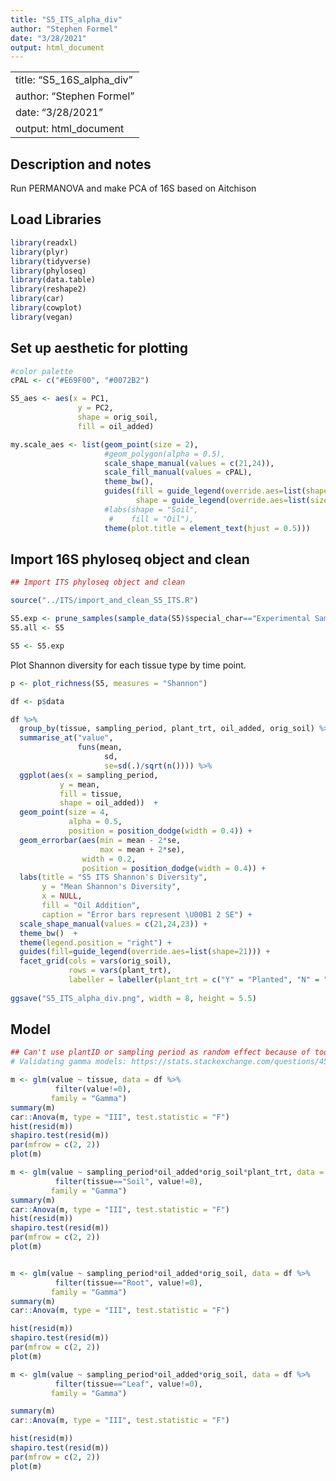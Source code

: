 ```yaml
---
title: "S5_ITS_alpha_div"
author: "Stephen Formel"
date: "3/28/2021"
output: html_document
---
```


---
title: "S5_16S_alpha_div"
author: "Stephen Formel"
date: "3/28/2021"
output: html_document
---

## Description and notes

Run PERMANOVA and make PCA of 16S based on Aitchison

## Load Libraries
```r
library(readxl)
library(plyr)
library(tidyverse)
library(phyloseq)
library(data.table)
library(reshape2)
library(car)
library(cowplot)
library(vegan)
```

## Set up aesthetic for plotting

```r

#color palette
cPAL <- c("#E69F00", "#0072B2")

S5_aes <- aes(x = PC1,
               y = PC2,
               shape = orig_soil,
               fill = oil_added)

my.scale_aes <- list(geom_point(size = 2),
                     #geom_polygon(alpha = 0.5),
                     scale_shape_manual(values = c(21,24)),
                     scale_fill_manual(values = cPAL),
                     theme_bw(),
                     guides(fill = guide_legend(override.aes=list(shape=21, size = 4)),
                            shape = guide_legend(override.aes=list(size = 4))),
                     #labs(shape = "Soil",
                      #    fill = "Oil"),
                     theme(plot.title = element_text(hjust = 0.5)))


```

## Import 16S phyloseq object and clean

```r

## Import ITS phyloseq object and clean

source("../ITS/import_and_clean_S5_ITS.R")

S5.exp <- prune_samples(sample_data(S5)$special_char=="Experimental Sample", S5)
S5.all <- S5

S5 <- S5.exp

```

Plot Shannon diversity for each tissue type by time point.

```r

p <- plot_richness(S5, measures = "Shannon")

df <- p$data

df %>%
  group_by(tissue, sampling_period, plant_trt, oil_added, orig_soil) %>% 
  summarise_at("value",
               funs(mean,
                     sd, 
                     se=sd(.)/sqrt(n()))) %>% 
  ggplot(aes(x = sampling_period,
           y = mean,
           fill = tissue,
           shape = oil_added))  +
  geom_point(size = 4,
             alpha = 0.5,
             position = position_dodge(width = 0.4)) +
  geom_errorbar(aes(min = mean - 2*se,
                    max = mean + 2*se),
                width = 0.2,
                position = position_dodge(width = 0.4)) +
  labs(title = "S5 ITS Shannon's Diversity",
       y = "Mean Shannon's Diversity",
       x = NULL,
       fill = "Oil Addition", 
       caption = "Error bars represent \U00B1 2 SE") +
  scale_shape_manual(values = c(21,24,23)) +
  theme_bw()  +
  theme(legend.position = "right") +
  guides(fill=guide_legend(override.aes=list(shape=21))) +
  facet_grid(cols = vars(orig_soil),
             rows = vars(plant_trt),
             labeller = labeller(plant_trt = c("Y" = "Planted", "N" = "No Plant")))
  
ggsave("S5_ITS_alpha_div.png", width = 8, height = 5.5)

```
## Model
```r

## Can't use plantID or sampling period as random effect because of too few levels
# Validating gamma models: https://stats.stackexchange.com/questions/45401/how-to-validate-diagnose-a-gamma-glm-in-r

m <- glm(value ~ tissue, data = df %>% 
          filter(value!=0),
         family = "Gamma")
summary(m)
car::Anova(m, type = "III", test.statistic = "F")
hist(resid(m))
shapiro.test(resid(m))
par(mfrow = c(2, 2))
plot(m)

m <- glm(value ~ sampling_period*oil_added*orig_soil*plant_trt, data = df %>% #not quite normal
          filter(tissue=="Soil", value!=0),
         family = "Gamma")
summary(m)
car::Anova(m, type = "III", test.statistic = "F")
hist(resid(m))
shapiro.test(resid(m))
par(mfrow = c(2, 2))
plot(m)


m <- glm(value ~ sampling_period*oil_added*orig_soil, data = df %>% 
          filter(tissue=="Root", value!=0),
         family = "Gamma")
summary(m)
car::Anova(m, type = "III", test.statistic = "F")

hist(resid(m))
shapiro.test(resid(m))
par(mfrow = c(2, 2))
plot(m)

m <- glm(value ~ sampling_period*oil_added*orig_soil, data = df %>% 
          filter(tissue=="Leaf", value!=0),
         family = "Gamma")

summary(m)
car::Anova(m, type = "III", test.statistic = "F")

hist(resid(m))
shapiro.test(resid(m))
par(mfrow = c(2, 2))
plot(m)

```


